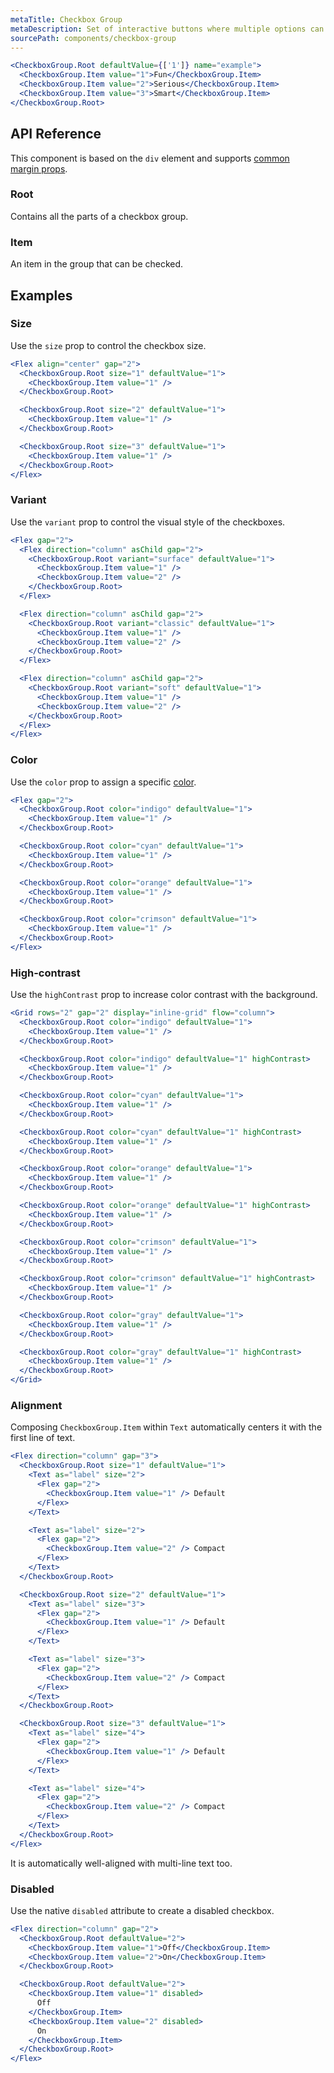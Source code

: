 ```yaml
---
metaTitle: Checkbox Group
metaDescription: Set of interactive buttons where multiple options can be selected at a time.
sourcePath: components/checkbox-group
---
```


```jsx live=true
<CheckboxGroup.Root defaultValue={['1']} name="example">
  <CheckboxGroup.Item value="1">Fun</CheckboxGroup.Item>
  <CheckboxGroup.Item value="2">Serious</CheckboxGroup.Item>
  <CheckboxGroup.Item value="3">Smart</CheckboxGroup.Item>
</CheckboxGroup.Root>
```

## API Reference

This component is based on the `div` element and supports [common margin props](/themes/docs/overview/layout#margin-props).

### Root

Contains all the parts of a checkbox group.

<ThemesPropsTable defs="checkboxGroupRootPropDefs" />

### Item

An item in the group that can be checked.

## Examples

### Size

Use the `size` prop to control the checkbox size.

```jsx live=true
<Flex align="center" gap="2">
  <CheckboxGroup.Root size="1" defaultValue="1">
    <CheckboxGroup.Item value="1" />
  </CheckboxGroup.Root>

  <CheckboxGroup.Root size="2" defaultValue="1">
    <CheckboxGroup.Item value="1" />
  </CheckboxGroup.Root>

  <CheckboxGroup.Root size="3" defaultValue="1">
    <CheckboxGroup.Item value="1" />
  </CheckboxGroup.Root>
</Flex>
```

### Variant

Use the `variant` prop to control the visual style of the checkboxes.

```jsx live=true
<Flex gap="2">
  <Flex direction="column" asChild gap="2">
    <CheckboxGroup.Root variant="surface" defaultValue="1">
      <CheckboxGroup.Item value="1" />
      <CheckboxGroup.Item value="2" />
    </CheckboxGroup.Root>
  </Flex>

  <Flex direction="column" asChild gap="2">
    <CheckboxGroup.Root variant="classic" defaultValue="1">
      <CheckboxGroup.Item value="1" />
      <CheckboxGroup.Item value="2" />
    </CheckboxGroup.Root>
  </Flex>

  <Flex direction="column" asChild gap="2">
    <CheckboxGroup.Root variant="soft" defaultValue="1">
      <CheckboxGroup.Item value="1" />
      <CheckboxGroup.Item value="2" />
    </CheckboxGroup.Root>
  </Flex>
</Flex>
```

### Color

Use the `color` prop to assign a specific [color](/themes/docs/theme/color).

```jsx live=true
<Flex gap="2">
  <CheckboxGroup.Root color="indigo" defaultValue="1">
    <CheckboxGroup.Item value="1" />
  </CheckboxGroup.Root>

  <CheckboxGroup.Root color="cyan" defaultValue="1">
    <CheckboxGroup.Item value="1" />
  </CheckboxGroup.Root>

  <CheckboxGroup.Root color="orange" defaultValue="1">
    <CheckboxGroup.Item value="1" />
  </CheckboxGroup.Root>

  <CheckboxGroup.Root color="crimson" defaultValue="1">
    <CheckboxGroup.Item value="1" />
  </CheckboxGroup.Root>
</Flex>
```

### High-contrast

Use the `highContrast` prop to increase color contrast with the background.

```jsx live=true
<Grid rows="2" gap="2" display="inline-grid" flow="column">
  <CheckboxGroup.Root color="indigo" defaultValue="1">
    <CheckboxGroup.Item value="1" />
  </CheckboxGroup.Root>

  <CheckboxGroup.Root color="indigo" defaultValue="1" highContrast>
    <CheckboxGroup.Item value="1" />
  </CheckboxGroup.Root>

  <CheckboxGroup.Root color="cyan" defaultValue="1">
    <CheckboxGroup.Item value="1" />
  </CheckboxGroup.Root>

  <CheckboxGroup.Root color="cyan" defaultValue="1" highContrast>
    <CheckboxGroup.Item value="1" />
  </CheckboxGroup.Root>

  <CheckboxGroup.Root color="orange" defaultValue="1">
    <CheckboxGroup.Item value="1" />
  </CheckboxGroup.Root>

  <CheckboxGroup.Root color="orange" defaultValue="1" highContrast>
    <CheckboxGroup.Item value="1" />
  </CheckboxGroup.Root>

  <CheckboxGroup.Root color="crimson" defaultValue="1">
    <CheckboxGroup.Item value="1" />
  </CheckboxGroup.Root>

  <CheckboxGroup.Root color="crimson" defaultValue="1" highContrast>
    <CheckboxGroup.Item value="1" />
  </CheckboxGroup.Root>

  <CheckboxGroup.Root color="gray" defaultValue="1">
    <CheckboxGroup.Item value="1" />
  </CheckboxGroup.Root>

  <CheckboxGroup.Root color="gray" defaultValue="1" highContrast>
    <CheckboxGroup.Item value="1" />
  </CheckboxGroup.Root>
</Grid>
```

### Alignment

Composing `CheckboxGroup.Item` within `Text` automatically centers it with the first line of text.

```jsx live="true"
<Flex direction="column" gap="3">
  <CheckboxGroup.Root size="1" defaultValue="1">
    <Text as="label" size="2">
      <Flex gap="2">
        <CheckboxGroup.Item value="1" /> Default
      </Flex>
    </Text>

    <Text as="label" size="2">
      <Flex gap="2">
        <CheckboxGroup.Item value="2" /> Compact
      </Flex>
    </Text>
  </CheckboxGroup.Root>

  <CheckboxGroup.Root size="2" defaultValue="1">
    <Text as="label" size="3">
      <Flex gap="2">
        <CheckboxGroup.Item value="1" /> Default
      </Flex>
    </Text>

    <Text as="label" size="3">
      <Flex gap="2">
        <CheckboxGroup.Item value="2" /> Compact
      </Flex>
    </Text>
  </CheckboxGroup.Root>

  <CheckboxGroup.Root size="3" defaultValue="1">
    <Text as="label" size="4">
      <Flex gap="2">
        <CheckboxGroup.Item value="1" /> Default
      </Flex>
    </Text>

    <Text as="label" size="4">
      <Flex gap="2">
        <CheckboxGroup.Item value="2" /> Compact
      </Flex>
    </Text>
  </CheckboxGroup.Root>
</Flex>
```

It is automatically well-aligned with multi-line text too.

### Disabled

Use the native `disabled` attribute to create a disabled checkbox.

```jsx live="true"
<Flex direction="column" gap="2">
  <CheckboxGroup.Root defaultValue="2">
    <CheckboxGroup.Item value="1">Off</CheckboxGroup.Item>
    <CheckboxGroup.Item value="2">On</CheckboxGroup.Item>
  </CheckboxGroup.Root>

  <CheckboxGroup.Root defaultValue="2">
    <CheckboxGroup.Item value="1" disabled>
      Off
    </CheckboxGroup.Item>
    <CheckboxGroup.Item value="2" disabled>
      On
    </CheckboxGroup.Item>
  </CheckboxGroup.Root>
</Flex>
```
